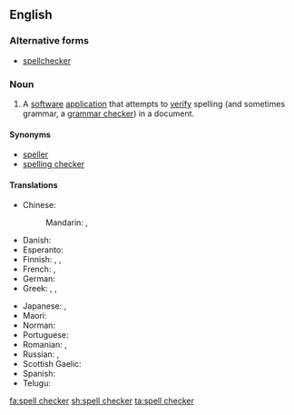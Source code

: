 ==English==
{{wikipedia}}

===Alternative forms===
* [[spellchecker]]

===Noun===
{{en-noun|head=[[spell]] [[checker]]}}

# A [[software]] [[application]] that attempts to [[verify]] spelling (and sometimes grammar, a [[grammar checker]]) in a document.

====Synonyms====
* [[speller]]
* [[spelling checker]]

====Translations====
{{trans-top|software application}}
* Chinese:
*: Mandarin: {{t|cmn|[[拼寫]][[檢查]]|sc=Hani}}, {{t|cmn|[[拼写]][[检查]]|tr=pīnxiě jiǎnchá|sc=Hani}}
* Danish: {{t|da|stavekontrol|c}}
* Esperanto: {{t|eo|literumilo}}
* Finnish: {{t+|fi|oikoluku}}, {{t|fi|oikolukuohjelma}}, {{t|fi|oikeinkirjoituksen tarkistin}}
* French: {{t+|fr|correcteur orthographique|m}}, {{t+|fr|vérificateur orthographique|m}}
* German: {{t|de|Rechtschreibprüfung|f}}
* Greek: {{t+|el|ορθογράφος|m}}, {{t+|el|διορθωτής|m}}, {{t|el|ορθογραφικός έλεγχος|m}}
{{trans-mid}}
* Japanese: {{t|ja|スペルチェッカ|tr=superuchekka|sc=Jpan}}, {{t|ja|スペルチェッカー|tr=superuchekkā|sc=Jpan}}
* Maori: {{t|mi|pūmanawa tātaki kupu}}
* Norman: {{t|nrf|corrigeux d'êcrithie|m}}
* Portuguese: {{t+|pt|corretor ortográfico|m}}
* Romanian: {{t|ro|verificator ortografic|m}}, {{t|ro|controlor ortografic|m}}
* Russian: {{t|ru|[[програ́мма]] [[проверка|прове́рки]] [[орфография|орфогра́фии]]|f}}, {{t|ru|[[прове́рка]] [[орфография|орфогра́фии]]|f}}
* Scottish Gaelic: {{t|gd|dearbhair-litreachaidh|m}}
* Spanish: {{t|es|corrector ortográfico|m}}
* Telugu: {{t+|te|పద పరిష్కరిణి|tr=pada parishkariNi|sc=Telu}}
{{trans-bottom}}

[[fa:spell checker]]
[[sh:spell checker]]
[[ta:spell checker]]